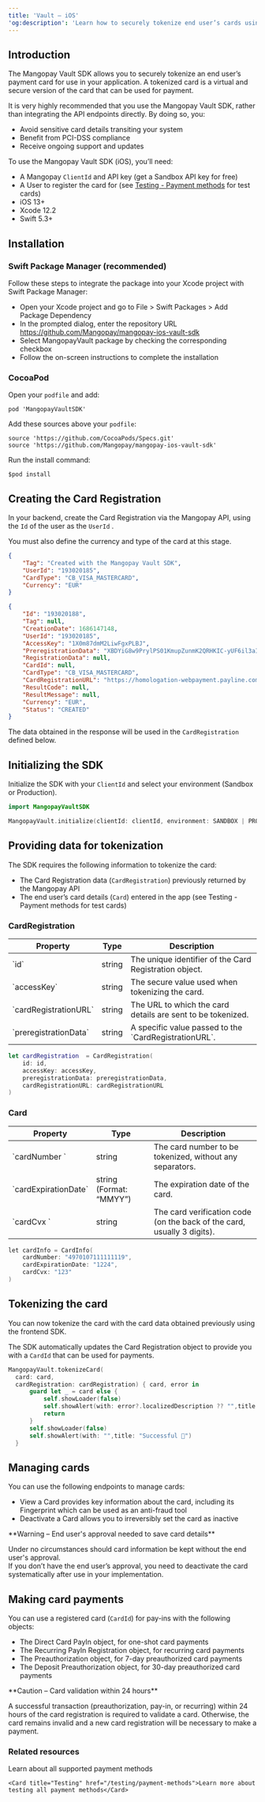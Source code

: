 ```yaml
---
title: 'Vault – iOS'  
'og:description': 'Learn how to securely tokenize end user’s cards using the Mangopay Vault SDK for iOS.'  
---
```


## Introduction  

The Mangopay Vault SDK allows you to securely tokenize an end user’s payment card for use in your application. A tokenized card is a virtual and secure version of the card that can be used for payment.  

It is very highly recommended that you use the Mangopay Vault SDK, rather than integrating the API endpoints directly. By doing so, you:  
- Avoid sensitive card details transiting your system  
- Benefit from PCI-DSS compliance  
- Receive ongoing support and updates  

<Info>  

To use the Mangopay Vault SDK (iOS), you’ll need:  
- A Mangopay `ClientId` and API key (get a Sandbox API key for free)  
- A User to register the card for (see [Testing - Payment methods](/testing/payment-methods) for test cards)  
- iOS 13+  
- Xcode 12.2  
- Swift 5.3+

</Info>  

## Installation  

### Swift Package Manager (recommended)  

Follow these steps to integrate the package into your Xcode project with Swift Package Manager:  
- Open your Xcode project and go to File > Swift Packages > Add Package Dependency  
- In the prompted dialog, enter the repository URL https://github.com/Mangopay/mangopay-ios-vault-sdk  
- Select MangopayVault package by checking the corresponding checkbox  
- Follow the on-screen instructions to complete the installation  

### CocoaPod  

Open your `podfile` and add:  
```shell Add pod
pod 'MangopayVaultSDK'
```  

Add these sources above your `podfile`:  
```shell Add sources
source 'https://github.com/CocoaPods/Specs.git'
source 'https://github.com/Mangopay/mangopay-ios-vault-sdk'
```  

Run the install command:  
```shell Run install command
$pod install
```  

## Creating the Card Registration  

In your backend, create the Card Registration via the Mangopay API, using the `Id` of the user as the `UserId` .  

You must also define the currency and type of the card at this stage.  
```json 
{
    "Tag": "Created with the Mangopay Vault SDK",
    "UserId": "193020185",
    "CardType": "CB_VISA_MASTERCARD",
    "Currency": "EUR"
}
```  
```json API response
{
    "Id": "193020188",
    "Tag": null,
    "CreationDate": 1686147148,
    "UserId": "193020185",
    "AccessKey": "1X0m87dmM2LiwFgxPLBJ",
    "PreregistrationData": "XBDYiG8w9PrylPS01KmupZunmK2QRHKIC-yUF6il3aIpAnKba1TGkR9VJe5lHjHt2ddFLVXdicolcUIkv_kKEA",
    "RegistrationData": null,
    "CardId": null,
    "CardType": "CB_VISA_MASTERCARD",
    "CardRegistrationURL": "https://homologation-webpayment.payline.com/webpayment/getToken",
    "ResultCode": null,
    "ResultMessage": null,
    "Currency": "EUR",
    "Status": "CREATED"
}
```  

The data obtained in the response will be used in the `CardRegistration` defined below.  

## Initializing the SDK  

Initialize the SDK with your `ClientId` and select your environment (Sandbox or Production).  
```swift Initialization
import MangopayVaultSDK

MangopayVault.initialize(clientId: clientId, environment: SANDBOX | PRODUCTION )
```  

## Providing data for tokenization  

The SDK requires the following information to tokenize the card:  
- The Card Registration data (`CardRegistration`) previously returned by the Mangopay API  
- The end user’s card details (`Card`) entered in the app (see Testing - Payment methods for test cards)  

### CardRegistration
 
<table>
    <thead>
        <tr>
            <th class="header">Property</th>
            <th class="header">Type</th>
            <th class="header">Description</th>
        </tr>
    </thead>
    <tbody>
        <tr>
            <td class="content">`id`</td>
            <td class="content">string</td>
            <td class="content">The unique identifier of the Card Registration object.</td>
        </tr>
        <tr>
            <td class="content">`accessKey`</td>
            <td class="content">string</td>
            <td class="content">The secure value used when tokenizing the card.</td>
        </tr>
        <tr>
            <td class="content">`cardRegistrationURL`</td>
            <td class="content">string</td>
            <td class="content">The URL to which the card details are sent to be tokenized.</td>
        </tr>
        <tr>
            <td class="content">`preregistrationData`</td>
            <td class="content">string</td>
            <td class="content">A specific value passed to the `CardRegistrationURL`.</td>
        </tr>
    </tbody>
</table>

```swift CardRegistration
let cardRegistration  = CardRegistration(
    id: id,
    accessKey: accessKey,
    preregistrationData: preregistrationData,
    cardRegistrationURL: cardRegistrationURL 
)
```  

### Card
<table>
    <thead>
        <tr>
            <th class="header">Property</th>
            <th class="header">Type</th>
            <th class="header">Description</th>
        </tr>
    </thead>
    <tbody>
        <tr>
            <td class="content">`cardNumber `</td>
            <td class="content">string</td>
            <td class="content">The card number to be tokenized, without any separators.</td>
        </tr>
        <tr>
            <td class="content">`cardExpirationDate`</td>
            <td class="content">string (Format: “MMYY”)</td>
            <td class="content">The expiration date of the card.</td>
        </tr>
        <tr>
            <td class="content">`cardCvx `</td>
            <td class="content">string</td>
            <td class="content">The card verification code (on the back of the card, usually 3 digits).</td>
        </tr>
    </tbody>
</table>

```kotlin Card
let cardInfo = CardInfo(
    cardNumber: "4970107111111119",
    cardExpirationDate: "1224",
    cardCvx: "123"
)
```  

## Tokenizing the card  

You can now tokenize the card with the card data obtained previously using the frontend SDK.  

The SDK automatically updates the Card Registration object to provide you with a `CardId` that can be used for payments.   
```swift tokenizeCard
MangopayVault.tokenizeCard(
  card: card,
  cardRegistration: cardRegistration) { card, error in
      guard let _ = card else {
          self.showLoader(false)
          self.showAlert(with: error?.localizedDescription ?? "",title: "Failed ❌")
          return
      }
      self.showLoader(false)
      self.showAlert(with: "",title: "Successful 🎉")
  }
```  

## Managing cards  

You can use the following endpoints to manage cards:  
- View a Card provides key information about the card, including its Fingerprint which can be used as an anti-fraud tool  
- Deactivate a Card allows you to irreversibly set the card as inactive  

<Warning>  
**Warning – End user's approval needed to save card details** 
  
Under no circumstances should card information be kept without the end user's approval.   
If you don’t have the end user’s approval, you need to deactivate the card systematically after use in your implementation.  
</Warning>  

## Making card payments  

You can use a registered card (`CardId`) for pay-ins with the following objects:   
- The Direct Card PayIn object, for one-shot card payments  
- The Recurring PayIn Registration object, for recurring card payments  
- The Preauthorization object, for 7-day preauthorized card payments  
- The Deposit Preauthorization object, for 30-day preauthorized card payments  

<Warning>  
**Caution – Card validation within 24 hours** 
  
A successful transaction (preauthorization, pay-in, or recurring) within 24 hours of the card registration is required to validate a card. Otherwise, the card remains invalid and a new card registration will be necessary to make a payment.  
</Warning>  

### Related resources  

<CardGroup col={2}> 
    <Card title="Guide" href="/guides/payment-methods">Learn about all supported payment methods</Card>

    <Card title="Testing" href="/testing/payment-methods">Learn more about testing all payment methods</Card>  
</CardGroup>